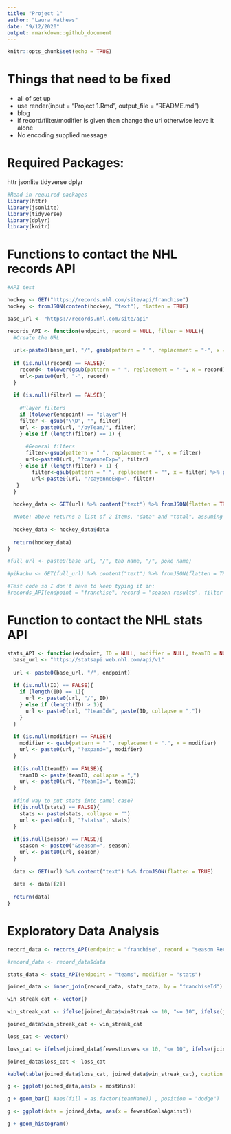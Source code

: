 ```yaml
---
title: "Project 1"
author: "Laura Mathews"
date: "9/12/2020"
output: rmarkdown::github_document
---
```


```r
knitr::opts_chunk$set(echo = TRUE)
```

# Things that need to be fixed
+ all of set up
+ use render(input = "Project 1.Rmd", output_file = "README.md")
+ blog
+ if record/filter/modifier is given then change the url otherwise leave it alone
+ No encoding supplied message

# Required Packages:
httr
jsonlite
tidyverse
dplyr

```r
#Read in required packages
library(httr)
library(jsonlite)
library(tidyverse)
library(dplyr)
library(knitr)
```

# Functions to contact the NHL records API

```r
#API test

hockey <- GET("https://records.nhl.com/site/api/franchise")
hockey <- fromJSON(content(hockey, "text"), flatten = TRUE)
```

```r
base_url <- "https://records.nhl.com/site/api"

records_API <- function(endpoint, record = NULL, filter = NULL){
  #Create the URL
  
  url<-paste0(base_url, "/", gsub(pattern = " ", replacement = "-", x = endpoint))
  
  if (is.null(record) == FALSE){
    record<- tolower(gsub(pattern = " ", replacement = "-", x = record))
    url<-paste0(url, "-", record)
  }
  
  if (is.null(filter) == FALSE){
    
    #Player filters
    if (tolower(endpoint) == "player"){
    filter <- gsub("\\D", "", filter)
    url <- paste0(url, "/byTeam/", filter)
    } else if (length(filter) == 1) {
      
      #General filters
      filter<-gsub(pattern = " ", replacement = "", x = filter)
      url<-paste0(url, "?cayenneExp=", filter)
    } else if (length(filter) > 1) {
        filter<-gsub(pattern = " ", replacement = "", x = filter) %>% paste(collapse = "%20and%20")
        url<-paste0(url, "?cayenneExp=", filter)
   }
  }
  
  hockey_data <- GET(url) %>% content("text") %>% fromJSON(flatten = TRUE)

  #Note: above returns a list of 2 items, "data" and "total", assuming that only the data is what you would want to return
  
  hockey_data <- hockey_data$data
    
  return(hockey_data)
}

#full_url <- paste0(base_url, "/", tab_name, "/", poke_name)

#pikachu <- GET(full_url) %>% content("text") %>% fromJSON(flatten = TRUE)

#Test code so I don't have to keep typing it in: 
#records_API(endpoint = "franchise", record = "season results", filter = "franchiseId = ID")
```

# Function to contact the NHL stats API

```r
stats_API <- function(endpoint, ID = NULL, modifier = NULL, teamID = NULL, stats = NULL, season = NULL){
  base_url <- "https://statsapi.web.nhl.com/api/v1"
  
  url <- paste0(base_url, "/", endpoint)
  
  if (is.null(ID) == FALSE){
    if (length(ID) == 1){
      url <- paste0(url, "/", ID)
    } else if (length(ID) > 1){
      url <- paste0(url, "?teamId=", paste(ID, collapse = ","))
    }
  }
  
  if (is.null(modifier) == FALSE){
    modifier <- gsub(pattern = " ", replacement = ".", x = modifier)
    url <- paste0(url, "?expand=", modifier)
  }
  
  if(is.null(teamID) == FALSE){
    teamID <- paste(teamID, collapse = ",")
    url <- paste0(url, "?teamId=", teamID)
  }
  
  #find way to put stats into camel case?
  if(is.null(stats) == FALSE){
    stats <- paste(stats, collapse = "")
    url <- paste0(url, "?stats=", stats)
  }
  
  if(is.null(season) == FALSE){
    season <- paste0("&season=", season)
    url <- paste0(url, season)
  }
  
  data <- GET(url) %>% content("text") %>% fromJSON(flatten = TRUE)
  
  data <- data[[2]]
  
  return(data)
}
```

# Exploratory Data Analysis

```r
record_data <- records_API(endpoint = "franchise", record = "season Records")

#record_data <- record_data$data

stats_data <- stats_API(endpoint = "teams", modifier = "stats")

joined_data <- inner_join(record_data, stats_data, by = "franchiseId")
```

```r
win_streak_cat <- vector()

win_streak_cat <- ifelse(joined_data$winStreak <= 10, "<= 10", ifelse(joined_data$winStreak <= 15, "11-15", "> 15"))

joined_data$win_streak_cat <- win_streak_cat

loss_cat <- vector()

loss_cat <- ifelse(joined_data$fewestLosses <= 10, "<= 10", ifelse(joined_data$fewestLosses <= 15, "11-15", ifelse(joined_data$fewestLosses <= 20, "16-20", ifelse(joined_data$fewestLosses <= 25, "21-25", ifelse(joined_data$fewestLosses >25, "> 25", "other")))))

joined_data$loss_cat <- loss_cat

kable(table(joined_data$loss_cat, joined_data$win_streak_cat), caption = "Table of Fewest Losses by Win Streak")
```

```r
g <- ggplot(joined_data,aes(x = mostWins))

g + geom_bar() #aes(fill = as.factor(teamName)) , position = "dodge")

g <- ggplot(data = joined_data, aes(x = fewestGoalsAgainst))

g + geom_histogram()
```
